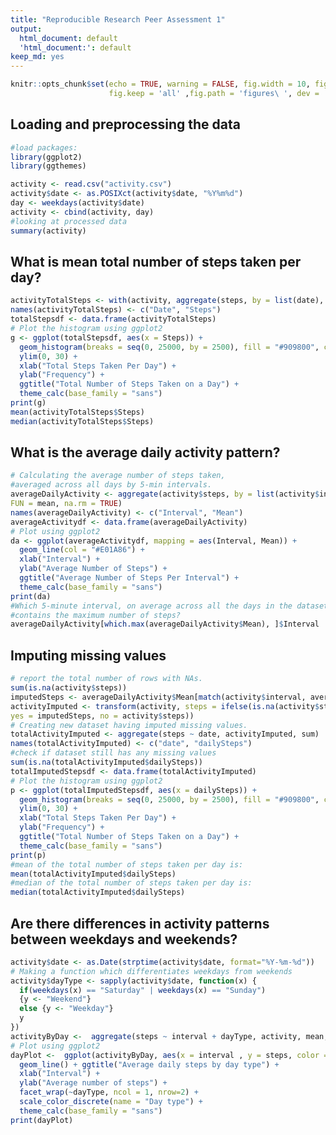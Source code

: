 ```yaml
---
title: "Reproducible Research Peer Assessment 1"
output:
  html_document: default
  'html_document:': default
keep_md: yes
---
```

```r
knitr::opts_chunk$set(echo = TRUE, warning = FALSE, fig.width = 10, fig.height = 5,
                      fig.keep = 'all' ,fig.path = 'figures\ ', dev = 'png')

```
## Loading and preprocessing the data
```r
#load packages:
library(ggplot2)
library(ggthemes)

activity <- read.csv("activity.csv")
activity$date <- as.POSIXct(activity$date, "%Y%m%d")
day <- weekdays(activity$date)
activity <- cbind(activity, day)
#looking at processed data
summary(activity)
```
## What is mean total number of steps taken per day?
```r
activityTotalSteps <- with(activity, aggregate(steps, by = list(date), sum, na.rm = TRUE))
names(activityTotalSteps) <- c("Date", "Steps")
totalStepsdf <- data.frame(activityTotalSteps)
# Plot the histogram using ggplot2
g <- ggplot(totalStepsdf, aes(x = Steps)) + 
  geom_histogram(breaks = seq(0, 25000, by = 2500), fill = "#909800", col = "black") + 
  ylim(0, 30) + 
  xlab("Total Steps Taken Per Day") + 
  ylab("Frequency") + 
  ggtitle("Total Number of Steps Taken on a Day") + 
  theme_calc(base_family = "sans")
print(g)
mean(activityTotalSteps$Steps)
median(activityTotalSteps$Steps)
```
## What is the average daily activity pattern?
```r
# Calculating the average number of steps taken, 
#averaged across all days by 5-min intervals.
averageDailyActivity <- aggregate(activity$steps, by = list(activity$interval), 
FUN = mean, na.rm = TRUE)
names(averageDailyActivity) <- c("Interval", "Mean")
averageActivitydf <- data.frame(averageDailyActivity)
# Plot using ggplot2
da <- ggplot(averageActivitydf, mapping = aes(Interval, Mean)) + 
  geom_line(col = "#E01A86") +
  xlab("Interval") + 
  ylab("Average Number of Steps") + 
  ggtitle("Average Number of Steps Per Interval") +
  theme_calc(base_family = "sans")
print(da)
#Which 5-minute interval, on average across all the days in the dataset, 
#contains the maximum number of steps?
averageDailyActivity[which.max(averageDailyActivity$Mean), ]$Interval
```
## Imputing missing values
```r
# report the total number of rows with NAs.
sum(is.na(activity$steps))
imputedSteps <- averageDailyActivity$Mean[match(activity$interval, averageDailyActivity$Interval)]
activityImputed <- transform(activity, steps = ifelse(is.na(activity$steps), 
yes = imputedSteps, no = activity$steps))
# Creating new dataset having imputed missing values.
totalActivityImputed <- aggregate(steps ~ date, activityImputed, sum)
names(totalActivityImputed) <- c("date", "dailySteps")
#check if dataset still has any missing values
sum(is.na(totalActivityImputed$dailySteps))
totalImputedStepsdf <- data.frame(totalActivityImputed)
# Plot the histogram using ggplot2
p <- ggplot(totalImputedStepsdf, aes(x = dailySteps)) + 
  geom_histogram(breaks = seq(0, 25000, by = 2500), fill = "#909800", col = "black") + 
  ylim(0, 30) + 
  xlab("Total Steps Taken Per Day") + 
  ylab("Frequency") + 
  ggtitle("Total Number of Steps Taken on a Day") + 
  theme_calc(base_family = "sans")
print(p)
#mean of the total number of steps taken per day is:
mean(totalActivityImputed$dailySteps)
#median of the total number of steps taken per day is:
median(totalActivityImputed$dailySteps)
```
## Are there differences in activity patterns between weekdays and weekends?
```r
activity$date <- as.Date(strptime(activity$date, format="%Y-%m-%d"))
# Making a function which differentiates weekdays from weekends
activity$dayType <- sapply(activity$date, function(x) {
  if(weekdays(x) == "Saturday" | weekdays(x) == "Sunday")
  {y <- "Weekend"}
  else {y <- "Weekday"}
  y
})
activityByDay <-  aggregate(steps ~ interval + dayType, activity, mean, na.rm = TRUE)
# Plot using ggplot2
dayPlot <-  ggplot(activityByDay, aes(x = interval , y = steps, color = dayType)) + 
  geom_line() + ggtitle("Average daily steps by day type") + 
  xlab("Interval") + 
  ylab("Average number of steps") +
  facet_wrap(~dayType, ncol = 1, nrow=2) +
  scale_color_discrete(name = "Day type") +
  theme_calc(base_family = "sans")
print(dayPlot)
```
